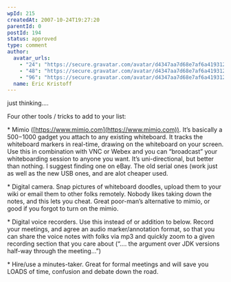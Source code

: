 ```yaml
---
wpId: 215
createdAt: 2007-10-24T19:27:20
parentId: 0
postId: 194
status: approved
type: comment
author:
  avatar_urls:
    - "24": "https://secure.gravatar.com/avatar/d4347aa7d68e7af6a419312e311a2bc4?s=24&d=mm&r=g"
    - "48": "https://secure.gravatar.com/avatar/d4347aa7d68e7af6a419312e311a2bc4?s=48&d=mm&r=g"
    - "96": "https://secure.gravatar.com/avatar/d4347aa7d68e7af6a419312e311a2bc4?s=96&d=mm&r=g"
  name: Eric Kristoff
---
```


just thinking….

Four other tools / tricks to add to your list:

\* Mimio ([https://www.mimio.com](https://www.mimio.com)). It’s basically a $500-$1000 gadget you attach to any existing whiteboard. It tracks the whiteboard markers in real-time, drawing on the whiteboard on your screen. Use this in combination with VNC or Webex and you can “broadcast” your whiteboarding session to anyone you want. It’s uni-directional, but better than nothing. I suggest finding one on eBay. The old serial ones (work just as well as the new USB ones, and are alot cheaper used.

\* Digital camera. Snap pictures of whiteboard doodles, upload them to your wiki or email them to other folks remotely. Nobody likes taking down the notes, and this lets you cheat. Great poor-man’s alternative to mimio, or good if you forgot to turn on the mimio.

\* Digital voice recorders. Use this instead of or addition to below. Record your meetings, and agree an audio marker/annotation format, so that you can share the voice notes with folks via mp3 and quickly zoom to a given recording section that you care about (“…. the argument over JDK versions half-way through the meeting…”)

\* Hire/use a minutes-taker. Great for formal meetings and will save you LOADS of time, confusion and debate down the road.